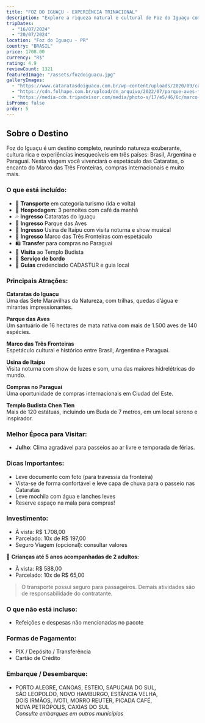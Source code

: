 ```yaml
---
title: "FOZ DO IGUAÇU - EXPERIÊNCIA TRINACIONAL"
description: "Explore a riqueza natural e cultural de Foz do Iguaçu com visitas às Cataratas, Marco das Três Fronteiras, compras no Paraguai, Templo Budista e muito mais!"
tripDates:
  - "16/07/2024"
  - "20/07/2024"
location: "Foz do Iguaçu - PR"
country: "BRASIL"
price: 1708.00
currency: "R$"
rating: 4.9
reviewCount: 1321
featuredImage: "/assets/fozdoiguacu.jpg"
galleryImages:
  - "https://www.cataratasdoiguacu.com.br/wp-content/uploads/2020/09/cataratas.jpg"
  - "https://cdn.folhape.com.br/upload/dn_arquivo/2022/07/parque-aves-foz.jpg"
  - "https://media-cdn.tripadvisor.com/media/photo-s/17/e5/46/6c/marco-das-tres-fronteiras.jpg"
isPromo: false
order: 5
---
```


## Sobre o Destino

Foz do Iguaçu é um destino completo, reunindo natureza exuberante, cultura rica e experiências inesquecíveis em três países: Brasil, Argentina e Paraguai. Nesta viagem você vivenciará o espetáculo das Cataratas, o encanto do Marco das Três Fronteiras, compras internacionais e muito mais.

### O que está incluído:

- 🚌 **Transporte** em categoria turismo (ida e volta)
- 🏨 **Hospedagem**: 3 pernoites com café da manhã
- 💦 **Ingresso** Cataratas do Iguaçu
- 🦜 **Ingresso** Parque das Aves
- 🌌 **Ingresso** Usina de Itaipu com visita noturna e show musical
- 🌄 **Ingresso** Marco das Três Fronteiras com espetáculo
- 🛍️ **Transfer** para compras no Paraguai
- 🕍 **Visita** ao Templo Budista
- 🍪 **Serviço de bordo**
- 👥 **Guias** credenciado CADASTUR e guia local

### Principais Atrações:

**Cataratas do Iguaçu**  
Uma das Sete Maravilhas da Natureza, com trilhas, quedas d’água e mirantes impressionantes.

**Parque das Aves**  
Um santuário de 16 hectares de mata nativa com mais de 1.500 aves de 140 espécies.

**Marco das Três Fronteiras**  
Espetáculo cultural e histórico entre Brasil, Argentina e Paraguai.

**Usina de Itaipu**  
Visita noturna com show de luzes e som, uma das maiores hidrelétricas do mundo.

**Compras no Paraguai**  
Uma oportunidade de compras internacionais em Ciudad del Este.

**Templo Budista Chen Tien**  
Mais de 120 estátuas, incluindo um Buda de 7 metros, em um local sereno e inspirador.

### Melhor Época para Visitar:

- **Julho**: Clima agradável para passeios ao ar livre e temporada de férias.

### Dicas Importantes:

- Leve documento com foto (para travessia da fronteira)
- Vista-se de forma confortável e leve capa de chuva para o passeio nas Cataratas
- Leve mochila com água e lanches leves
- Reserve espaço na mala para compras!

### Investimento:

- À vista: R$ 1.708,00  
- Parcelado: 10x de R$ 197,00  
- Seguro Viagem (opcional): consultar valores

👶 **Crianças até 5 anos acompanhadas de 2 adultos:**  
- À vista: R$ 588,00  
- Parcelado: 10x de R$ 65,00

> O transporte possui seguro para passageiros. Demais atividades são de responsabilidade do contratante.

### O que não está incluso:

- Refeições e despesas não mencionadas no pacote

### Formas de Pagamento:

- PIX / Depósito / Transferência  
- Cartão de Crédito  

### Embarque / Desembarque:

- PORTO ALEGRE, CANOAS, ESTEIO, SAPUCAIA DO SUL,  
  SÃO LEOPOLDO, NOVO HAMBURGO, ESTÂNCIA VELHA,  
  DOIS IRMÃOS, IVOTI, MORRO REUTER, PICADA CAFÉ,  
  NOVA PETRÓPOLIS, CAXIAS DO SUL  
  *Consulte embarques em outros municípios*
